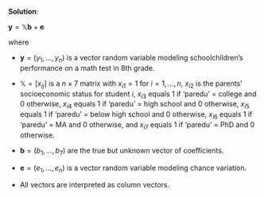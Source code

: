 
\color{blue}

**Solution**:

$\mathbf{y} = \mathbb{X} \mathbf{b} + \mathbf{e}$

where

  * $\mathbf{y} =(y_1, \dots, y_n)$ is a vector random variable modeling schoolchildren's performance on a math test in 8th grade.
  
  * $\mathbb{X} = [x_{ij}]$ is a $n \times 7$ matrix with $x_{i1}=1$ for $i = 1, \dots, n$, $x_{i2}$ is the parents' socioeconomic status for student $i$, $x_{i3}$ equals 1 if 'paredu' = college and 0 otherwise, $x_{i4}$ equals 1 if 'paredu' = high school and 0 otherwise, $x_{i5}$ equals 1 if 'paredu' = below high school and 0 otherwise, $x_{i6}$ equals 1 if 'paredu' = MA and 0 otherwise, and $x_{i7}$ equals 1 if 'paredu' = PhD and 0 otherwise.
  
  * $\mathbf{b} = (b_1, \dots, b_7)$ are the true but unknown vector of coefficients.
  
  * $\mathbf{e} = (e_1, \dots, e_n)$ is a vector random variable modeling chance variation.
  
  * All vectors are interpreted as column vectors.

\color{black}

